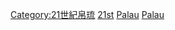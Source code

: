 {{Portal|帛琉}}

{{DEFAULTSORT:Years Of The 21st Century In Palau}}
[[Category:21世紀帛琉|Category:21世紀帛琉]]
[[Category:依年份劃分的帛琉|21st]]
[[Category:依年份劃分的21世紀各國|Palau]]
[[Category:依年份劃分的21世紀大洋洲|Palau]]
